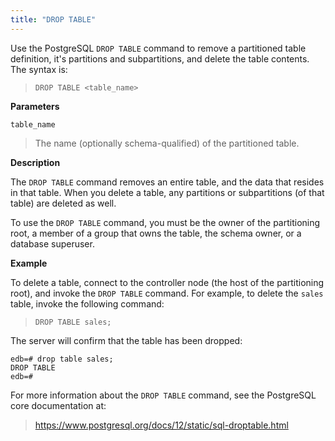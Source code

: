 ```yaml
---
title: "DROP TABLE"
---
```


Use the PostgreSQL `DROP TABLE` command to remove a partitioned table definition, it's partitions and subpartitions, and delete the table contents. The syntax is:

> `DROP TABLE <table_name>`

**Parameters**

`table_name`

> The name (optionally schema-qualified) of the partitioned table.

**Description**

The `DROP TABLE` command removes an entire table, and the data that resides in that table. When you delete a table, any partitions or subpartitions (of that table) are deleted as well.

To use the `DROP TABLE` command, you must be the owner of the partitioning root, a member of a group that owns the table, the schema owner, or a database superuser.

**Example**

To delete a table, connect to the controller node (the host of the partitioning root), and invoke the `DROP TABLE` command. For example, to delete the `sales` table, invoke the following command:

> `DROP TABLE sales;`

The server will confirm that the table has been dropped:

``` text
edb=# drop table sales;
DROP TABLE
edb=#
```

For more information about the `DROP TABLE` command, see the PostgreSQL core documentation at:

> <https://www.postgresql.org/docs/12/static/sql-droptable.html>
